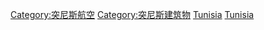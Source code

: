{{Commonscat|Airports in Tunisia}}

[[Category:突尼斯航空|Category:突尼斯航空]]
[[Category:突尼斯建筑物|Category:突尼斯建筑物]]
[[Category:非洲各國機場|Tunisia]]
[[Category:各國機場|Tunisia]]